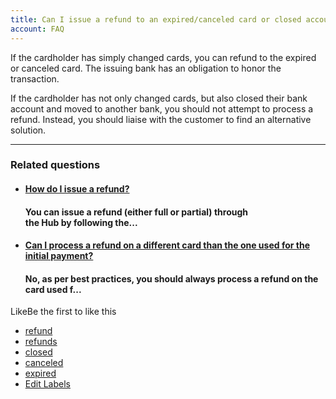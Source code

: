 ```yaml
---
title: Can I issue a refund to an expired/canceled card or closed account?
account: FAQ 
---
```

If the cardholder has simply changed cards, you can refund to the expired or canceled card. The issuing bank has an obligation to honor the transaction.

If the cardholder has not only changed cards, but also closed their bank account and moved to another bank, you should not attempt to process a refund. Instead, you should liaise with the customer to find an alternative solution.

* * *

### Related questions

*   #### [How do I issue a refund?](/pages/viewpage.action?pageId=721092)
    
    #### You can issue a refund (either full or partial) through the Hub by following the...
    
*   #### [Can I process a refund on a different card than the one used for the initial payment?](/pages/viewpage.action?pageId=721084)
    
    #### No, as per best practices, you should always process a refund on the card used f...
    

LikeBe the first to like this

*   [refund](/label/FAQ/refund)
*   [refunds](/label/FAQ/refunds)
*   [closed](/label/FAQ/closed)
*   [canceled](/label/FAQ/canceled)
*   [expired](/label/FAQ/expired)
*   [Edit Labels](# "Edit Labels (Type 'l')")




